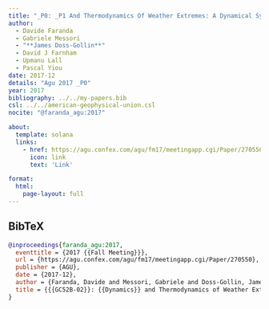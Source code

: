 ```yaml
---
title: "_P0: _P1 And Thermodynamics Of Weather Extremes: A Dynamical Systems Approach"
author:
  - Davide Faranda
  - Gabriele Messori
  - "**James Doss-Gollin**"
  - David J Farnham
  - Upmanu Lall
  - Pascal Yiou
date: 2017-12
details: "Agu 2017 _P0"
year: 2017
bibliography: ../../my-papers.bib
csl: ../../american-geophysical-union.csl
nocite: "@faranda_agu:2017"

about:
  template: solana
  links:
    - href: https://agu.confex.com/agu/fm17/meetingapp.cgi/Paper/270550
      icon: link
      text: 'Link'

format:
  html:
    page-layout: full
---
```


## BibTeX

```bibtex
@inproceedings{faranda_agu:2017,
  eventtitle = {2017 {{Fall Meeting}}},
  url = {https://agu.confex.com/agu/fm17/meetingapp.cgi/Paper/270550},
  publisher = {AGU},
  date = {2017-12},
  author = {Faranda, Davide and Messori, Gabriele and Doss-Gollin, James and Farnham, David J and Lall, Upmanu and Yiou, Pascal},
  title = {{{GC52B-02}}: {{Dynamics}} and Thermodynamics of Weather Extremes: A Dynamical Systems Approach},
}
```
